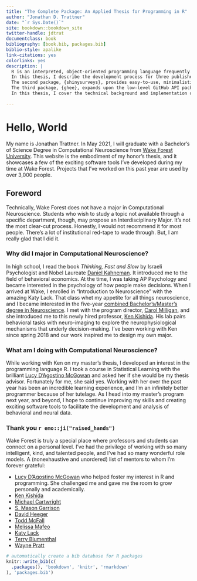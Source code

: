 ```yaml
--- 
title: "The Complete Package: An Applied Thesis for Programming in R"
author: "Jonathan D. Trattner"
date: "`r Sys.Date()`"
site: bookdown::bookdown_site
twitter-handle: jdtrat
documentclass: book
bibliography: [book.bib, packages.bib]
biblio-style: apalike
link-citations: yes
colorlinks: yes
description: |
  R is an interpreted, object-oriented programming language frequently used in academia and industry. One of its primary benefits is its extensibility with packages, which bundle code, data, documentation, and tests in a common, easily shareable format.
  In this thesis, I describe the development process for three published R packages. Although each package was developed individually, they are united with the purpose of helping others more easily achieve their academic and professional goals with R. The first package, {discord}, provides user-friendly functions for genetically-informed quasi-experimental designs. It facilitates discordant-kinship regressions by comparing kin, such as siblings, in a manner that accounts for gene-and-environmental confounds when examining causal links in the realm of ‘nature vs. nurture.’
  The second package, {shinysurveys}, provides easy-to-use, minimalistic code for creating and deploying surveys in R. It extends the {shiny} package and converts a table of questions into an interactive web-based application. Administering surveys with this package allows users to combine the computational tools of R with the interactivity of web applications. This synergy helps bridge the gap between data collection and data analysis. 
  The third package, {ghee}, expands upon the low-level GitHub API package, {gh}. GitHub, an online host for git repositories, is a popular platform for code collaboration. {ghee} provides a curated set of functions to help developers easily perform common tasks on it such as creating repositories and inviting collaborators.
  In this thesis, I cover the technical background and implementation of each package and provide vignettes highlighting their main features.

---
```


# Hello, World {-}

My name is Jonathan Trattner. In May 2021, I will graduate with a Bachelor's of Science Degree in Computational Neuroscience from [Wake Forest University](https://wfu.edu). This website is the embodiment of my honor's thesis, and it showcases a few of the exciting software tools I've developed during my time at Wake Forest. Projects that I've worked on this past year are used by over 3,000 people. 

## Foreword

Technically, Wake Forest does not have a major in Computational Neuroscience. Students who wish to study a topic not available through a specific department, though, may propose an Interdisciplinary Major. It's not the most clear-cut process. Honestly, I would not recommend it for most people. There's a lot of institutional red-tape to wade through. But, I am really glad that I did it. 

### Why did I major in Computational Neuroscience? 

In high school, I read the book *Thinking, Fast and Slow* by Israeli Psychologist and Nobel Laureate [Daniel Kahneman](https://en.wikipedia.org/wiki/Daniel_Kahneman). It introduced me to the field of behavioral economics. At the time, I was taking AP Psychology and became interested in the psychology of how people make decisions. When I arrived at Wake, I enrolled in "Introduction to Neuroscience" with the amazing Katy Lack. That class whet my appetite for all things neuroscience, and I became interested in the five-year [combined Bachelor's/Master's degree in Neuroscience](https://school.wakehealth.edu/Education-and-Training/Graduate-Programs/Graduate-Programs-in-Neuroscience/5Year-Dual-Degree). I met with the program director, [Carol Milligan](https://school.wakehealth.edu/Faculty/M/Carol-Milligan), and she introduced me to this newly hired professor, [Ken Kishida](https://kishidalab.com). His lab pairs behavioral tasks with neuro-imaging to explore the neurophysiological mechanisms that underly decision-making. I've been working with Ken since spring 2018 and our work inspired me to design my own major. 

### What am I doing with Computational Neuroscience?

While working with Ken on my master's thesis, I developed an interest in the programming language R. I took a course in Statistical Learning with the brilliant [Lucy D'Agostino McGowan](https://www.lucymcgowan.com) and asked her if she would be my thesis advisor. Fortunately for me, she said yes. Working with her over the past year has been an incredible learning experience, and I'm an infinitely better programmer because of her tutelage. As I head into my master's program next year, and beyond, I hope to continue improving my skills and creating exciting software tools to facilitate the development and analysis of behavioral and neural data.

### Thank you `r emo::ji("raised_hands")`

Wake Forest is truly a special place where professors and students can connect on a personal level. I've had the privilege of working with so many intelligent, kind, and talented people, and I've had so many wonderful role models. A (nonexhaustive and unordered) list of mentors to whom I'm forever grateful:


* [Lucy D'Agostino McGowan](https://www.lucymcgowan.com) who helped foster my interest in R and programming. She challenged me and gave me the room to grow personally and academically. 
* [Ken Kishida]()
* [Michael Cartwright]()
* [S. Mason Garrison](https://psychology.wfu.edu/about-the-department/faculty-and-staff/mason-garrison/)
* [David Heeger]()
* [Todd McFall]()
* [Melissa Mafeo]()
* [Katy Lack]()
* [Terry Blumenthal]()
* [Wayne Pratt]()

```r
# automatically create a bib database for R packages
knitr::write_bib(c(
  .packages(), 'bookdown', 'knitr', 'rmarkdown'
), 'packages.bib')
```
